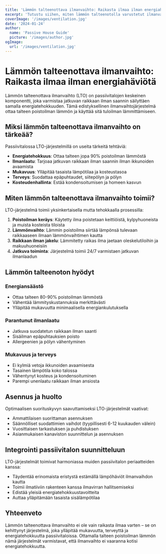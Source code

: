 ```yaml
---
title: 'Lämmön talteenottava ilmanvaihto: Raikasta ilmaa ilman energiahäviötä'
excerpt: 'Tutustu siihen, miten lämmön talteenotolla varustetut ilmanvaihtojärjestelmät tarjoavat raikkaan ilman säilyttäen samalla passiivitalojen energiatehokkuuden.'
coverImage: '/images/ventilation.jpg'
date: '2024-01-24'
author:
  name: 'Passive House Guide'
  picture: '/images/author.jpg'
ogImage:
  url: '/images/ventilation.jpg'
---
```


# Lämmön talteenottava ilmanvaihto: Raikasta ilmaa ilman energiahäviötä

Lämmön talteenottava ilmanvaihto (LTO) on passiivitalojen keskeinen komponentti, joka varmistaa jatkuvan raikkaan ilman saannin säilyttäen samalla energiatehokkuuden. Tämä edistyksellinen ilmanvaihtojärjestelmä ottaa talteen poistoilman lämmön ja käyttää sitä tuloilman lämmittämiseen.

## Miksi lämmön talteenottava ilmanvaihto on tärkeää?

Passiivitalossa LTO-järjestelmillä on useita tärkeitä tehtäviä:

- **Energiatehokkuus**: Ottaa talteen jopa 90% poistoilman lämmöstä
- **Ilmanlaatu**: Tarjoaa jatkuvan raikkaan ilman saannin ilman ikkunoiden avaamista
- **Mukavuus**: Ylläpitää tasaista lämpötilaa ja kosteustasoa
- **Terveys**: Suodattaa epäpuhtaudet, siitepölyn ja pölyn
- **Kosteudenhallinta**: Estää kondensoitumisen ja homeen kasvun

## Miten lämmön talteenottava ilmanvaihto toimii?

LTO-järjestelmä toimii yksinkertaisella mutta tehokkaalla prosessilla:

1. **Poistoilman keräys**: Käytetty ilma poistetaan keittiöistä, kylpyhuoneista ja muista kosteista tiloista
2. **Lämmönvaihto**: Lämmin poistoilma siirtää lämpönsä tulevaan raikkaaseen ilmaan lämmönvaihtimen kautta
3. **Raikkaan ilman jakelu**: Lämmitetty raikas ilma jaetaan oleskelutiloihin ja makuuhuoneisiin
4. **Jatkuva toiminta**: Järjestelmä toimii 24/7 varmistaen jatkuvan ilmanlaadun

## Lämmön talteenoton hyödyt

### Energiansäästö
- Ottaa talteen 80-90% poistoilman lämmöstä
- Vähentää lämmityskustannuksia merkittävästi
- Ylläpitää mukavuutta minimaalisella energiankulutuksella

### Parantunut ilmanlaatu
- Jatkuva suodatetun raikkaan ilman saanti
- Sisäilman epäpuhtauksien poisto
- Allergeenien ja pölyn vähentyminen

### Mukavuus ja terveys
- Ei kylmiä vetoja ikkunoiden avaamisesta
- Tasainen lämpötila koko talossa
- Vähentynyt kosteus ja kondensoituminen
- Parempi unenlaatu raikkaan ilman ansiosta

## Asennus ja huolto

Optimaalisen suorituskyvyn saavuttamiseksi LTO-järjestelmät vaativat:

- Ammattilaisen suorittaman asennuksen
- Säännölliset suodattimien vaihdot (tyypillisesti 6-12 kuukauden välein)
- Vuosittaisen tarkastuksen ja puhdistuksen
- Asianmukaisen kanaviston suunnittelun ja asennuksen

## Integrointi passiivitalon suunnitteluun

LTO-järjestelmät toimivat harmoniassa muiden passiivitalon periaatteiden kanssa:

- Täydentää erinomaista eristystä estämällä lämpöhäviöt ilmanvaihdon kautta
- Toimii ilmatiiviin rakenteen kanssa ilmavirran hallitsemiseksi
- Edistää yleisiä energiatehokkuustavoitteita
- Auttaa ylläpitämään tasaista sisälämpötilaa

## Yhteenveto

Lämmön talteenottava ilmanvaihto ei ole vain raikasta ilmaa varten – se on kehittynyt järjestelmä, joka ylläpitää mukavuutta, terveyttä ja energiatehokkuutta passiivitaloissa. Ottamalla talteen poistoilman lämmön nämä järjestelmät varmistavat, että ilmanvaihto ei vaaranna kotisi energiatehokkuutta.

